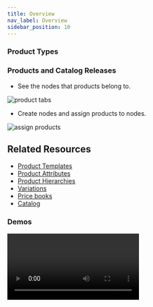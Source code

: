 ```yaml
---
title: Overview
nav_label: Overview
sidebar_position: 10
---
```



<Overview></Overview>

### Product Types
      
<ProductTypes> </ProductTypes>

### Products and Catalog Releases

<ProductCatalogs> </ProductCatalogs>

- See the nodes that products belong to.

![product tabs](/assets/product-tabs-gifs.gif)

- Create nodes and assign products to nodes.

![assign products](/assets/assign_node.gif)

## Related Resources

- [Product Templates](/docs/commerce-manager/product-experience-manager/Products/add-product-templates)
- [Product Attributes](/docs/commerce-manager/product-experience-manager/extending-products/templates)
- [Product Hierarchies](/docs/commerce-manager/product-experience-manager/hierarchies/overview)
- [Variations](/docs/commerce-manager/product-experience-manager/variations/assign-variations-build-child-products)
- [Price books](/docs/commerce-manager/product-experience-manager/pricebooks/pxm-pricebooks)
- [Catalog](/docs/commerce-manager/product-experience-manager/catalogs/catalog-configuration)

### Demos

<Video
  mediaSrc="https://www.youtube.com/embed/SdaSEgA5rTc"
  mediaType="embed"
  title="Understanding Products in Product Experience Manager" />
<Video
  mediaSrc="https://www.youtube.com/embed/_VoXvL9qKPo"
  mediaType="embed"
  title="Product and Hierarchy Management" />
